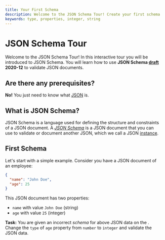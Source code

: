 ```yaml
---
title: Your First Schema 
description: Welcome to the JSON Schema Tour! Create your first schema to validate a JSON document.
keywords: type, properties, integer, string
---
```



# JSON Schema Tour
Welcome to the JSON Schema Tour! In this interactive tour you will be introduced to JSON Schema. You will learn how to use **JSON Schema [draft](https://json-schema.org/learn/glossary#draft) 2020-12** to validate JSON documents.


## Are there any prerequisites?
**No!** You just need to know what [JSON](https://www.mongodb.com/resources/languages/what-is-json) is.

## What is JSON Schema?

JSON Schema is a language used for defining the structure  and constraints of a JSON document.  A [_JSON Schema_](https://json-schema.org/learn/glossary#schema) is a JSON document that you can use to validate or document another JSON, which we call a JSON [instance](https://json-schema.org/learn/glossary#instance).

## First Schema 
Let's start with a simple example.
Consider you have a JSON document of an employee:
```json
{
  "name": "John Doe",
  "age": 25
}
```
 This JSON document has two properties:
 - `name` with value `John Doe` (string)
 - `age` with value `25` (integer)

**Task:** You are given an incorrect *schema* for above JSON data on the <SideEditorLink/>. Change the `type` of `age` property from `number` to `integer` and validate the JSON data.

